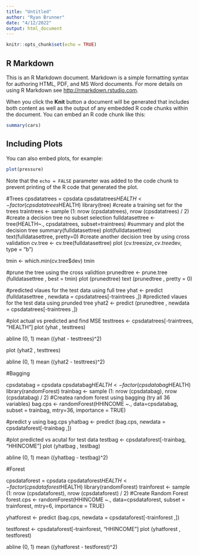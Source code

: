 ```yaml
---
title: "Untitled"
author: "Ryan Brunner"
date: "4/12/2022"
output: html_document
---
```


```r
knitr::opts_chunk$set(echo = TRUE)
```

## R Markdown

This is an R Markdown document. Markdown is a simple formatting syntax for authoring HTML, PDF, and MS Word documents. For more details on using R Markdown see <http://rmarkdown.rstudio.com>.

When you click the **Knit** button a document will be generated that includes both content as well as the output of any embedded R code chunks within the document. You can embed an R code chunk like this:

```r
summary(cars)
```

## Including Plots

You can also embed plots, for example:

```r
plot(pressure)
```

Note that the `echo = FALSE` parameter was added to the code chunk to prevent printing of the R code that generated the plot.


#Trees
cpsdatatrees = cpsdata
cpsdatatrees$HEALTH <-factor(cpsdatatrees$HEALTH)
library(tree)
#create a training set for the trees
traintrees <- sample (1: nrow (cpsdatatrees), nrow (cpsdatatrees) / 2)
#create a decision tree no subset selection
fulldatasettree <- tree(HEALTH~., cpsdatatrees, subset=traintrees)
#summary and plot the decision tree
summary(fulldatasettree)
plot(fulldatasettree)
text(fulldatasettree, pretty=0)
#create another decision tree by using cross validation
cv.tree <- cv.tree(fulldatasettree)
plot (cv.tree$size, cv.tree$dev, type = "b")

tmin <- which.min(cv.tree$dev)
tmin

#prune the tree using the cross validtion
prunedtree <- prune.tree (fulldatasettree , best = tmin)
plot (prunedtree)
text (prunedtree , pretty = 0)

#predicted vlaues for the test data using full tree
yhat <- predict (fulldatasettree , newdata = cpsdatatrees[-traintrees ,])
#predicted vlaues for the test data using prunded tree
yhat2 <- predict (prunedtree , newdata = cpsdatatrees[-traintrees ,])

#plot actual vs predicted and find MSE
testtrees <- cpsdatatrees[-traintrees, "HEALTH"]
plot (yhat , testtrees)

abline (0, 1)
mean ((yhat - testtrees)^2)

plot (yhat2 , testtrees)

abline (0, 1)
mean ((yhat2 - testtrees)^2)

#Bagging 

cpsdatabag = cpsdata
cpsdatabag$HEALTH <-factor(cpsdatabag$HEALTH)
library(randomForest)
trainbag <- sample (1: nrow (cpsdatabag), nrow (cpsdatabag) / 2)
#Createa random forest using bagging (try all 36 variables)
bag.cps <- randomForest(HHINCOME ~., data=cpsdatabag, subset = trainbag, mtry=36, importance = TRUE)

#predict y using bag.cps
yhatbag <- predict (bag.cps, newdata = cpsdataforest[-trainbag ,])

#plot predicted vs acutal for test data
testbag <- cpsdataforest[-trainbag, "HHINCOME"]
plot (yhatbag , testbag)

abline (0, 1)
mean ((yhatbag - testbag)^2)



#Forest

cpsdataforest = cpsdata
cpsdataforest$HEALTH <-factor(cpsdataforest$HEALTH)
library(randomForest)
trainforest <- sample (1: nrow (cpsdataforest), nrow (cpsdataforest) / 2)
#Create Random Forest
forest.cps <- randomForest(HHINCOME ~., data=cpsdataforest, subset = trainforest, mtry=6, importance = TRUE)

yhatforest <- predict (bag.cps, newdata = cpsdataforest[-trainforest ,])

testforest <- cpsdataforest[-trainforest, "HHINCOME"]
plot (yhatforest , testforest)

abline (0, 1)
mean ((yhatforest - testforest)^2)






